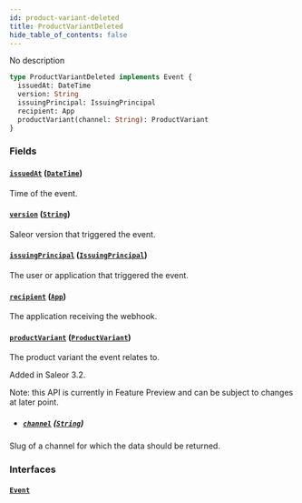 ```yaml
---
id: product-variant-deleted
title: ProductVariantDeleted
hide_table_of_contents: false
---
```


No description

```graphql
type ProductVariantDeleted implements Event {
  issuedAt: DateTime
  version: String
  issuingPrincipal: IssuingPrincipal
  recipient: App
  productVariant(channel: String): ProductVariant
}
```

### Fields

#### [`issuedAt`](#) ([`DateTime`](../../../developer/api-reference/scalars/date-time))

Time of the event.

#### [`version`](#) ([`String`](../../../developer/api-reference/scalars/string))

Saleor version that triggered the event.

#### [`issuingPrincipal`](#) ([`IssuingPrincipal`](../../../developer/api-reference/unions/issuing-principal))

The user or application that triggered the event.

#### [`recipient`](#) ([`App`](../../../developer/api-reference/objects/app))

The application receiving the webhook.

#### [`productVariant`](#) ([`ProductVariant`](../../../developer/api-reference/objects/product-variant))

The product variant the event relates to.

Added in Saleor 3.2.

Note: this API is currently in Feature Preview and can be subject to changes at later point.

- ##### [`channel`](#) ([`String`](../../../developer/api-reference/scalars/string))

Slug of a channel for which the data should be returned.

### Interfaces

#### [`Event`](../../../developer/api-reference/interfaces/event)
